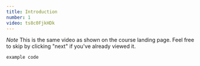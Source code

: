 ```yaml
---
title: Introduction
number: 1
video: ts8c0FjkHDk
---
```


*Note* This is the same video as shown on the course landing page. Feel free to skip by clicking "next" if you've already viewed it.

```js
example code
```